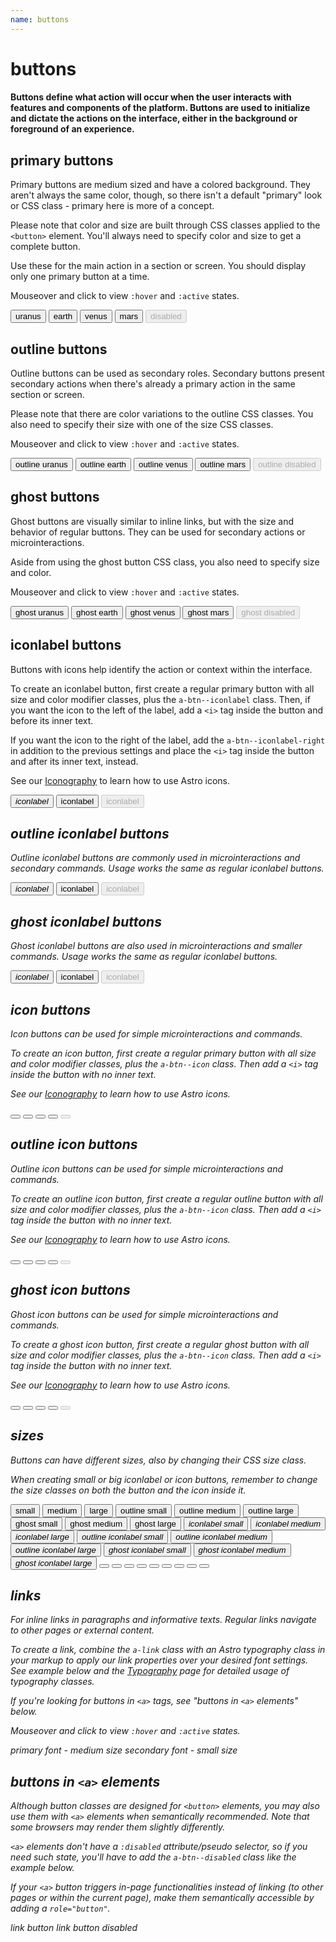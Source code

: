 ```yaml
---
name: buttons
---
```



# buttons

#### Buttons define what action will occur when the user interacts with features and components of the platform. Buttons are used to initialize and dictate the actions on the interface, either in the background or foreground of an experience.

## primary buttons

Primary buttons are medium sized and have a colored background. They aren't always the same color, though, so there isn't a default "primary" look or CSS class - primary here is more of a concept.

Please note that color and size are built through CSS classes applied to the `<button>` element. You'll always need to specify color and size to get a complete button.

Use these for the main action in a section or screen. You should display only one primary button at a time.

Mouseover and click to view `:hover` and `:active` states.

<Playground>
  <button className='a-btn a-btn--uranus a-btn--medium'>uranus</button>
  <button className='a-btn a-btn--earth a-btn--medium'>earth</button>
  <button className='a-btn a-btn--venus a-btn--medium'>venus</button>
  <button className='a-btn a-btn--mars a-btn--medium'>mars</button>
  <button className='a-btn a-btn--uranus a-btn--medium' disabled>
    disabled
  </button>
</Playground>

## outline buttons

Outline buttons can be used as secondary roles. Secondary buttons present secondary actions when there's already a primary action in the same section or screen.

Please note that there are color variations to the outline CSS classes. You also need to specify their size with one of the size CSS classes.

Mouseover and click to view `:hover` and `:active` states.

<Playground>
  <button className='a-btn a-btn--outline-uranus a-btn--medium'>
    outline uranus
  </button>
  <button className='a-btn a-btn--outline-earth a-btn--medium'>
    outline earth
  </button>
  <button className='a-btn a-btn--outline-venus a-btn--medium'>
    outline venus
  </button>
  <button className='a-btn a-btn--outline-mars a-btn--medium'>
    outline mars
  </button>
  <button className='a-btn a-btn--outline-venus a-btn--medium' disabled>
    outline disabled
  </button>
</Playground>

## ghost buttons

Ghost buttons are visually similar to inline links, but with the size and behavior of regular buttons. They can be used for secondary actions or microinteractions.

Aside from using the ghost button CSS class, you also need to specify size and color.

Mouseover and click to view `:hover` and `:active` states.

<Playground>
  <button className='a-btn a-btn--ghost-uranus a-btn--medium'>
    ghost uranus
  </button>
  <button className='a-btn a-btn--ghost-earth a-btn--medium'>
    ghost earth
  </button>
  <button className='a-btn a-btn--ghost-venus a-btn--medium'>
    ghost venus
  </button>
  <button className='a-btn a-btn--ghost-mars a-btn--medium'>ghost mars</button>
  <button className='a-btn a-btn--ghost-venus a-btn--medium' disabled>
    ghost disabled
  </button>
</Playground>

## iconlabel buttons

Buttons with icons help identify the action or context within the interface.

To create an iconlabel button, first create a regular primary button with all size and color modifier classes, plus the `a-btn--iconlabel` class. Then, if you want the icon to the left of the label, add a `<i>` tag inside the button and before its inner text.

If you want the icon to the right of the label, add the `a-btn--iconlabel-right` in addition to the previous settings and place the `<i>` tag inside the button and after its inner text, instead.

See our [Iconography](https://astro.magnetis.com.br/#/docs-iconography) to learn how to use Astro icons.

<Playground>
  <button className='a-btn a-btn--uranus a-btn--medium a-btn--iconlabel'>
    <i className='a-icon a-icon__calendar a-icon--size-medium' />
    iconlabel
  </button>
  <button className='a-btn a-btn--uranus a-btn--medium a-btn--iconlabel a-btn--iconlabel-right'>
    iconlabel
    <i className='a-icon a-icon__calendar a-icon--size-medium' />
  </button>
  <button
    className='a-btn a-btn--uranus a-btn--medium a-btn--iconlabel a-btn--iconlabel-right'
    disabled
  >
    iconlabel
    <i className='a-icon a-icon__calendar a-icon--size-medium' />
  </button>
</Playground>

## outline iconlabel buttons

Outline iconlabel buttons are commonly used in microinteractions and secondary commands. Usage works the same as regular iconlabel buttons.

<Playground>
  <button className='a-btn a-btn--outline-uranus a-btn--medium a-btn--iconlabel'>
    <i className='a-icon a-icon__calendar a-icon--size-medium' />
    iconlabel
  </button>
  <button className='a-btn a-btn--outline-uranus a-btn--medium a-btn--iconlabel a-btn--iconlabel-right'>
    iconlabel
    <i className='a-icon a-icon__calendar a-icon--size-medium' />
  </button>
  <button
    className='a-btn a-btn--outline-uranus a-btn--medium a-btn--iconlabel a-btn--iconlabel-right'
    disabled
  >
    iconlabel
    <i className='a-icon a-icon__calendar a-icon--size-medium' />
  </button>
</Playground>

## ghost iconlabel buttons

Ghost iconlabel buttons are also used in microinteractions and smaller commands. Usage works the same as regular iconlabel buttons.

<Playground>
  <button className='a-btn a-btn--ghost-uranus a-btn--medium a-btn--iconlabel'>
    <i className='a-icon a-icon__calendar a-icon--size-medium' />
    iconlabel
  </button>
  <button className='a-btn a-btn--ghost-uranus a-btn--medium a-btn--iconlabel a-btn--iconlabel-right'>
    iconlabel
    <i className='a-icon a-icon__calendar a-icon--size-medium' />
  </button>
  <button
    className='a-btn a-btn--ghost-uranus a-btn--medium a-btn--iconlabel a-btn--iconlabel-right'
    disabled
  >
    iconlabel
    <i className='a-icon a-icon__calendar a-icon--size-medium' />
  </button>
</Playground>

## icon buttons

Icon buttons can be used for simple microinteractions and commands.

To create an icon button, first create a regular primary button with all size and color modifier classes, plus the `a-btn--icon` class. Then add a `<i>` tag inside the button with no inner text.

See our [Iconography](https://astro.magnetis.com.br/#/docs-iconography) to learn how to use Astro icons.

<Playground>
  <button className='a-btn a-btn--uranus a-btn--medium a-btn--icon'>
    <i className='a-icon a-icon__calendar a-icon--size-medium' />
  </button>
  <button className='a-btn a-btn--earth a-btn--medium a-btn--icon'>
    <i className='a-icon a-icon__calendar a-icon--size-medium' />
  </button>
  <button className='a-btn a-btn--venus a-btn--medium a-btn--icon'>
    <i className='a-icon a-icon__calendar a-icon--size-medium' />
  </button>
  <button className='a-btn a-btn--mars a-btn--medium a-btn--icon'>
    <i className='a-icon a-icon__calendar a-icon--size-medium' />
  </button>
  <button className='a-btn a-btn--uranus a-btn--medium a-btn--icon' disabled>
    <i className='a-icon a-icon__calendar a-icon--size-medium' />
  </button>
</Playground>

## outline icon buttons

Outline icon buttons can be used for simple microinteractions and commands.

To create an outline icon button, first create a regular outline button with all size and color modifier classes, plus the `a-btn--icon` class. Then add a `<i>` tag inside the button with no inner text.

See our [Iconography](https://astro.magnetis.com.br/#/docs-iconography) to learn how to use Astro icons.

<Playground>
  <button className='a-btn a-btn--outline-uranus a-btn--medium a-btn--icon'>
    <i className='a-icon a-icon__calendar a-icon--size-medium' />
  </button>
  <button className='a-btn a-btn--outline-earth a-btn--medium a-btn--icon'>
    <i className='a-icon a-icon__calendar a-icon--size-medium' />
  </button>
  <button className='a-btn a-btn--outline-venus a-btn--medium a-btn--icon'>
    <i className='a-icon a-icon__calendar a-icon--size-medium' />
  </button>
  <button className='a-btn a-btn--outline-mars a-btn--medium a-btn--icon'>
    <i className='a-icon a-icon__calendar a-icon--size-medium' />
  </button>
  <button
    className='a-btn a-btn--outline-uranus a-btn--medium a-btn--icon'
    disabled
  >
    <i className='a-icon a-icon__calendar a-icon--size-medium' />
  </button>
</Playground>

## ghost icon buttons

Ghost icon buttons can be used for simple microinteractions and commands.

To create a ghost icon button, first create a regular ghost button with all size and color modifier classes, plus the `a-btn--icon` class. Then add a `<i>` tag inside the button with no inner text.

See our [Iconography](https://astro.magnetis.com.br/#/docs-iconography) to learn how to use Astro icons.

<Playground>
  <button className='a-btn a-btn--ghost-uranus a-btn--medium a-btn--icon'>
    <i className='a-icon a-icon__calendar a-icon--size-medium' />
  </button>
  <button className='a-btn a-btn--ghost-earth a-btn--medium a-btn--icon'>
    <i className='a-icon a-icon__calendar a-icon--size-medium' />
  </button>
  <button className='a-btn a-btn--ghost-venus a-btn--medium a-btn--icon'>
    <i className='a-icon a-icon__calendar a-icon--size-medium' />
  </button>
  <button className='a-btn a-btn--ghost-mars a-btn--medium a-btn--icon'>
    <i className='a-icon a-icon__calendar a-icon--size-medium' />
  </button>
  <button
    className='a-btn a-btn--ghost-uranus a-btn--medium a-btn--icon'
    disabled
  >
    <i className='a-icon a-icon__calendar a-icon--size-medium' />
  </button>
</Playground>

## sizes

Buttons can have different sizes, also by changing their CSS size class.

When creating small or big iconlabel or icon buttons, remember to change the size classes on both the button and the icon inside it.

<Playground>
  <button className='a-btn a-btn--uranus a-btn--small'>small</button>
  <button className='a-btn a-btn--uranus a-btn--medium'>medium</button>
  <button className='a-btn a-btn--uranus a-btn--large'>large</button>
</Playground>

<Playground>
  <button className='a-btn a-btn--outline-uranus a-btn--small'>
    outline small
  </button>
  <button className='a-btn a-btn--outline-uranus a-btn--medium'>
    outline medium
  </button>
  <button className='a-btn a-btn--outline-uranus a-btn--large'>
    outline large
  </button>
</Playground>

<Playground>
  <button className='a-btn a-btn--ghost-uranus a-btn--small'>
    ghost small
  </button>
  <button className='a-btn a-btn--ghost-uranus a-btn--medium'>
    ghost medium
  </button>
  <button className='a-btn a-btn--ghost-uranus a-btn--large'>
    ghost large
  </button>
</Playground>

<Playground>
  <button className='a-btn a-btn--uranus a-btn--iconlabel a-btn--small'>
    <i className='a-icon a-icon__calendar a-icon--size-small' />
    iconlabel small
  </button>
  <button className='a-btn a-btn--uranus a-btn--iconlabel a-btn--medium'>
    <i className='a-icon a-icon__calendar a-icon--size-medium' />
    iconlabel medium
  </button>
  <button className='a-btn a-btn--uranus a-btn--iconlabel a-btn--large'>
    <i className='a-icon a-icon__calendar a-icon--size-large' />
    iconlabel large
  </button>
</Playground>

<Playground>
  <button className='a-btn a-btn--outline-uranus a-btn--iconlabel a-btn--small'>
    <i className='a-icon a-icon__calendar a-icon--size-small' />
    outline iconlabel small
  </button>
  <button className='a-btn a-btn--outline-uranus a-btn--iconlabel a-btn--medium'>
    <i className='a-icon a-icon__calendar a-icon--size-medium' />
    outline iconlabel medium
  </button>
  <button className='a-btn a-btn--outline-uranus a-btn--iconlabel a-btn--large'>
    <i className='a-icon a-icon__calendar a-icon--size-large' />
    outline iconlabel large
  </button>
</Playground>

<Playground>
  <button className='a-btn a-btn--ghost-uranus a-btn--iconlabel a-btn--small'>
    <i className='a-icon a-icon__calendar a-icon--size-small' />
    ghost iconlabel small
  </button>
  <button className='a-btn a-btn--ghost-uranus a-btn--iconlabel a-btn--medium'>
    <i className='a-icon a-icon__calendar a-icon--size-medium' />
    ghost iconlabel medium
  </button>
  <button className='a-btn a-btn--ghost-uranus a-btn--iconlabel a-btn--large'>
    <i className='a-icon a-icon__calendar a-icon--size-large' />
    ghost iconlabel large
  </button>
</Playground>

<Playground>
  <button className='a-btn a-btn--uranus a-btn--small a-btn--icon'>
    <i className='a-icon a-icon__calendar a-icon--size-small' />
  </button>
  <button className='a-btn a-btn--uranus a-btn--medium a-btn--icon'>
    <i className='a-icon a-icon__calendar a-icon--size-medium' />
  </button>
  <button className='a-btn a-btn--uranus a-btn--large a-btn--icon'>
    <i className='a-icon a-icon__calendar a-icon--size-large' />
  </button>
</Playground>

<Playground>
  <button className='a-btn a-btn--outline-uranus a-btn--small a-btn--icon'>
    <i className='a-icon a-icon__calendar a-icon--size-small' />
  </button>
  <button className='a-btn a-btn--outline-uranus a-btn--medium a-btn--icon'>
    <i className='a-icon a-icon__calendar a-icon--size-medium' />
  </button>
  <button className='a-btn a-btn--outline-uranus a-btn--large a-btn--icon'>
    <i className='a-icon a-icon__calendar a-icon--size-large' />
  </button>
</Playground>

<Playground>
  <button className='a-btn a-btn--ghost-uranus a-btn--small a-btn--icon'>
    <i className='a-icon a-icon__calendar a-icon--size-small' />
  </button>
  <button className='a-btn a-btn--ghost-uranus a-btn--medium a-btn--icon'>
    <i className='a-icon a-icon__calendar a-icon--size-medium' />
  </button>
  <button className='a-btn a-btn--ghost-uranus a-btn--large a-btn--icon'>
    <i className='a-icon a-icon__calendar a-icon--size-large' />
  </button>
</Playground>

## links

For inline links in paragraphs and informative texts. Regular links navigate to other pages or external content.

To create a link, combine the `a-link` class with an Astro typography class in your markup to apply our link properties over your desired font settings. See example below and the [Typography](/docs-typography) page for detailed usage of typography classes.

If you're looking for buttons in `<a>` tags, see "buttons in `<a>` elements" below.

Mouseover and click to view `:hover` and `:active` states.

<Playground>
  <a className='a-link a-text--medium' tabIndex='0'>
    primary font - medium size
  </a>
  <a className='a-link a-text--secondary-small' tabIndex='0'>
    secondary font - small size
  </a>
</Playground>

## buttons in `<a>` elements

Although button classes are designed for `<button>` elements, you may also use them with `<a>` elements when semantically recommended. Note that some browsers may render them slightly differently.

`<a>` elements don't have a `:disabled` attribute/pseudo selector, so if you need such state, you'll have to add the `a-btn--disabled` class like the example below.

If your `<a>` button triggers in-page functionalities instead of linking (to other pages or within the current page), make them semantically accessible by adding a `role="button"`.

<Playground>
  <a className='a-btn a-btn--uranus a-btn--medium' tabIndex='0'>
    link button
  </a>
  <a className='a-btn a-btn--uranus a-btn--medium a-btn--disabled' tabIndex='0'>
    link button disabled
  </a>
</Playground>
